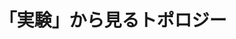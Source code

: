 ﻿---
title: "「実験」から見るトポロジー"
category: "理学院"
vol: "49"
interviewee: "小島 定吉 "
url: ""
tags: []
pdf: "49-3.pdf"
facephoto: ""
career: ""
preface: "多面体や球はすべて「同じ」ものとみなし、それらに共通する性質を調べていく数学の研究をトポロジーという。ここ小島研では、コンピュータを用いた大規模な計算やシミュレーションを積極的に活用し、様々なトポロジーの問題を研究している。"
---
